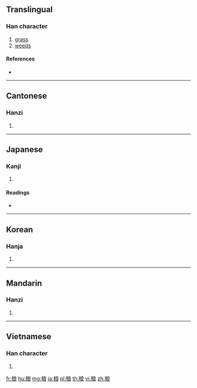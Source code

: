 {{character info/new}}
==Translingual==

===Han character===
{{Han char|rn=115|rad=禾|as=07|sn=12|four=23932|canj=HDIAV}}

# [[grass]]
# [[weeds]]

====References====
* {{Han ref|kx=0853.130|dkj=25061|dj=1278.030|hdz=42610.030|uh=7A02|ud=31234|bh=DAD6|bd=56022}}

----

==Cantonese==

===Hanzi===
{{yue-hanzi|jyut=|y=long4}}

# {{defn|lang=yue|sort=禾07}}

----

==Japanese==

===Kanji===
{{ja-kanji|grade=|rs=禾07}}

# {{defn|lang=ja|sort=禾07}}

====Readings====
* {{ja-readings|on=[[ろう]] (rō), [[りょう]] (ryō)|kun=[[いみがら]] (imigara)|nanori=}}

----

==Korean==

===Hanja===
{{ko-hanja|hangeul=[[랑]]>[[낭]]|eumhun=|rv=rang>nang|mr=rang>nang|y=lang>nang}}

# {{defn|lang=ko|sort=禾07}}

----

==Mandarin==

===Hanzi===
{{cmn-hanzi|pin=[[fú]] ([[fu2]]), [[láng]] ([[lang2]])|wg=fu<sup>2</sup>, lang<sup>2</sup>}}

# {{defn|lang=cmn|sort=禾07}}

----

==Vietnamese==

===Han character===
{{vi-hantu|[[lang]]|rs=禾07}}

# {{defn|lang=vi|sort=禾07}}

[[fr:稂]]
[[hu:稂]]
[[mg:稂]]
[[ja:稂]]
[[pl:稂]]
[[th:稂]]
[[vi:稂]]
[[zh:稂]]